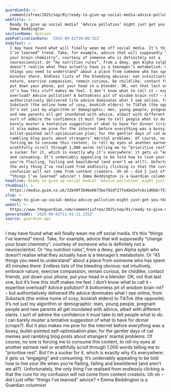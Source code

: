 ```yaml
---
guardianId: >-
  commentisfree/2025/sep/01/ready-to-give-up-social-media-advice-pollution-might-just-get-you-there
webTitle: >-
  Ready to give up social media? ‘Advice pollution’ might just get you there |
  Emma Beddington
sectionName: Opinion
webPublicationDate: '2025-09-01T10:00:32Z'
bodyText: >-
  I may have found what will finally wean me off social media. It’s this “things
  I’ve learned” trend. Take, for example, advice that will supposedly “change
  your brain chemistry”, courtesy of someone who is definitely not a
  neuroscientist. Or “my nutrition rules”, from a dewy, gen Alpha sylph who
  doesn’t realise what they actually have is a teenager’s metabolism. Or “45
  things you need to understand” about a place from someone who has spent 45
  minutes there. Endless lists of the bleeding obvious: eat intuitively, embrace
  nature, exercise compassion, remain curious, be childlike, contact friends,
  put down your phone, put your head in a blender. OK, not that last one, but
  it’s how this stuff makes me feel. I don’t know what to call it – expertise
  overload? Advice pollution? A bottomless pit of wisdom brain rot? – but
  authoritatively delivered life advice dominates what I see online, from
  Substack (the online home of cosy, bookish elders) to TikTok (the opposite).
  It’s not just my algorithm or demographic: men, young people, pregnant people
  and new parents all get inundated with advice, albeit with different slants. I
  sort of admire the confidence it must take to tell people what to do. I can
  barely muster a tentative suggestion of what to have for dinner (crisps?). But
  it also makes me pine for the internet before everything was a bossy,
  bullet-pointed self-optimisation plan; for the gentler days of cat memes and
  rambling blog posts about strangers’ marital problems. Of course, no one is
  forcing me to consume this content, to roll my eyes at another earnest reel or
  wrathfully scroll through 1,000 words telling me to “prioritise rest”. But I’m
  a sucker for it, which is exactly why it’s everywhere: it gets us “engaging”
  and consuming. It’s undeniably appealing to be told how to live your life when
  you’re flailing, failing and bewildered (and aren’t we all?). Unfortunately,
  the only thing I’ve realised from endlessly clicking is that the cure for my
  confusion will not come from content creators. Uh oh – did I just offer
  “things I’ve learned” advice? • Emma Beddington is a Guardian columnist
headline: Ready to give up social media? ‘Advice pollution’ might just get you there
thumbnail: >-
  https://media.guim.co.uk/32b49f3b96e6673be792df27fa4bd2efcbc1d6b8/753_0_5600_4480/500.jpg
slug: >-
  ready-to-give-up-social-media-advice-pollution-might-just-get-you-there-or-emma-beddington
webUrl: >-
  https://www.theguardian.com/commentisfree/2025/sep/01/ready-to-give-up-social-media-advice-pollution-might-just-get-you-there
generatedAt: '2025-09-01T11:41:11.235Z'
source: guardian-api
---
```

I may have found what will finally wean me off social media. It’s this “things I’ve learned” trend. Take, for example, advice that will supposedly “change your brain chemistry”, courtesy of someone who is definitely not a neuroscientist. Or “my nutrition rules”, from a dewy, gen Alpha sylph who doesn’t realise what they actually have is a teenager’s metabolism. Or “45 things you need to understand” about a place from someone who has spent 45 minutes there. Endless lists of the bleeding obvious: eat intuitively, embrace nature, exercise compassion, remain curious, be childlike, contact friends, put down your phone, put your head in a blender. OK, not that last one, but it’s how this stuff makes me feel. I don’t know what to call it – expertise overload? Advice pollution? A bottomless pit of wisdom brain rot? – but authoritatively delivered life advice dominates what I see online, from Substack (the online home of cosy, bookish elders) to TikTok (the opposite). It’s not just my algorithm or demographic: men, young people, pregnant people and new parents all get inundated with advice, albeit with different slants. I sort of admire the confidence it must take to tell people what to do. I can barely muster a tentative suggestion of what to have for dinner (crisps?). But it also makes me pine for the internet before everything was a bossy, bullet-pointed self-optimisation plan; for the gentler days of cat memes and rambling blog posts about strangers’ marital problems. Of course, no one is forcing me to consume this content, to roll my eyes at another earnest reel or wrathfully scroll through 1,000 words telling me to “prioritise rest”. But I’m a sucker for it, which is exactly why it’s everywhere: it gets us “engaging” and consuming. It’s undeniably appealing to be told how to live your life when you’re flailing, failing and bewildered (and aren’t we all?). Unfortunately, the only thing I’ve realised from endlessly clicking is that the cure for my confusion will not come from content creators. Uh oh – did I just offer “things I’ve learned” advice? • Emma Beddington is a Guardian columnist
